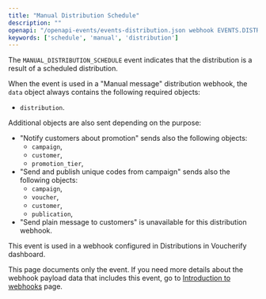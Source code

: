 ```yaml
---
title: "Manual Distribution Schedule"
description: ""
openapi: "/openapi-events/events-distribution.json webhook EVENTS.DISTRIBUTION.MANUAL_DISTRIBUTION_SCHEDULE"
keywords: ['schedule', 'manual', 'distribution']
---
```


The `MANUAL_DISTRIBUTION_SCHEDULE` event indicates that the distribution is a result of a scheduled distribution.

When the event is used in a "Manual message" distribution webhook, the `data` object always contains the following required objects:
- `distribution`.

Additional objects are also sent depending on the purpose:
- "Notify customers about promotion" sends also the following objects:
  - `campaign`,
  - `customer`,
  - `promotion_tier`,
- "Send and publish unique codes from campaign" sends also  the following objects:
  - `campaign`,
  - `voucher`,
  - `customer`,
  - `publication`,
- "Send plain message to customers" is unavailable for this distribution webhook.

This event is used in a webhook configured in Distributions in Voucherify dashboard.

<Note>This page documents only the event. If you need more details about the webhook payload data that includes this event, go to [Introduction to webhooks](/api-reference/introduction-to-webhooks "Introduction to webhooks v2024-01-01") page.</Note>